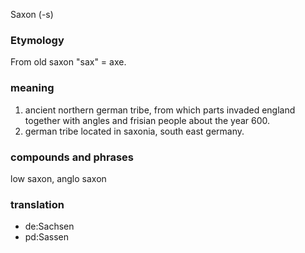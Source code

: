 Saxon (-s)

=== Etymology ===
From old saxon "sax" = axe.


=== meaning ===
#ancient northern german tribe, from which parts invaded england together with angles and frisian people about the year 600.
#german tribe located in saxonia, south east germany.


=== compounds and phrases ===
low saxon, anglo saxon


=== translation ===
*de:Sachsen
*pd:Sassen